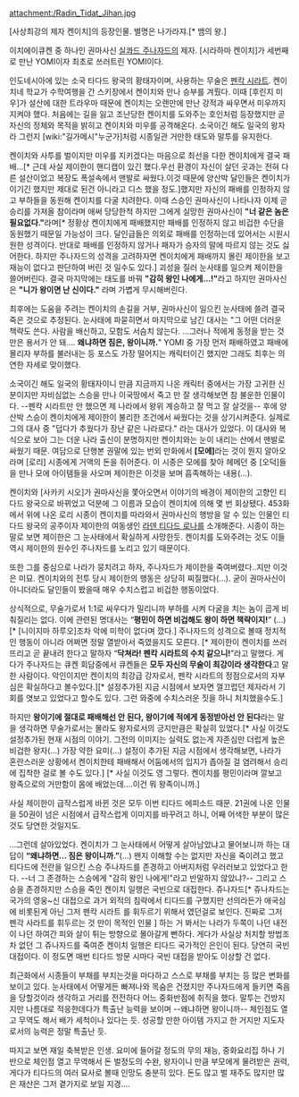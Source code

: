 attachment:/Radin_Tidat_Jihan.jpg

[사상최강의 제자 켄이치]의 등장인물. 별명은 나가라쟈.[* 뱀의 왕.]

이치에이큐켄 중 하나인 권마사신 [[실콰드 주나자드]]의 제자. [시라하마 켄이치]가 세번째로 만난 YOMI이자 최초로 쓰러트린 YOMI이다. 

인도네시아에 있는 소국 타다드 왕국의 황태자이며, 사용하는 무술은 [[펜칵 시라트]]. 켄이치네 학교가 수학여행을 간 스키장에서 켄이치와 만나 승부를 겨뤘다. 이때 [후린지 미우]가 설산에 대한 트라우마 때문에 켄이치는 오랜만에 만난 강적과 싸우면서 미우까지 지켜야 했다. 처음에는 길을 잃고 조난당한 켄이치를 도와주는 호인처럼 등장했지만 곧 자신의 정체와 목적을 밝히고 켄이치와 미우를 공격해온다. 소국이긴 해도 일국의 왕자라 그런지 [wiki:"길가메시"누군가]처럼 시종일관 거만한 태도와 말투를 유지한다.

켄이치와 사투를 벌이지만 미우를 지키겠다는 마음으로 최선을 다한 켄이치에게 결국 패배…[* 근데 사실 제이한이 핸디캡이 있긴 했다.우선 환경이 자신이 살던 곳과는 전혀 다른 설산이었고 복장도 폭설속에서 맨발로 싸웠다.이것 때문에 양산박 달인들은 켄이치가 이기긴 했지만 제대로 된건 아니라고 디스 했을 정도.]했지만 자신의 패배를 인정하지 않고 부하들을 동원해 켄이치를 다굴 치려한다. 이때 스승인 권마사신이 나타나자 이제 곧 승리를 가져올 참이라며 애써 당당한척 하지만 그에게 실망한 권마사신이 '''"너 같은 놈은 필요없다."'''라며[* 정황상 켄이치에게 패배했지만 패배를 인정하지 않고 비겁한 수단을 동원했기 때문일 가능성이 크다. 달인급들은 의외로 패배를 인정하는데 있어서는 시원시원한 성격이다. 반대로 패배를 인정하지 않거나 패자가 승자의 말에 따르지 않는 것도 싫어한다. 하지만 주나자드의 성격을 고려하자면 켄이치에게 패배까지 몰린 제이한을 보고 재능이 없다고 판단하여 버린 것 일수도 있다.] 괴성을 질러 눈사태를 일으켜 제이한을 쓸어버린다. 결국 마지막에는 태도를 바꿔 '''"감히 왕인 나에게…!"'''라고 하지만 권마사신은 '''"니가 왕이면 난 신이다."''' 라며 가볍게 무시해버린다.

최후에는 도움을 주려는 켄이치의 손길을 거부, 권마사신이 일으킨 눈사태에 쓸려 결국 죽은 것으로 추정된다. 눈사태에 파묻히면서 마지막으로 남긴 대사는 "그 어떤 더러운 책략도 쓴다. 사람을 배신하고, 모함도 서슴치 않는다. …그러나 적에게 동정을 받는 것 만은 용서가 안 돼…. '''왜냐하면 짐은, 왕이니까.'''" YOMI 중 가장 먼저 패배하였고 패배에 몰리자 부하를 불러내는 등 포스도 가장 떨어지는 캐릭터이긴 했지만 그래도 최후는 의연한 자세로 맞이했다.

소국이긴 해도 일국의 황태자이니 만큼 지금까지 나온 캐릭터 중에서는 가장 고귀한 신분이지만 자비심없는 스승을 만나 이국땅에서 죽고 만 잘 생각해보면 참 불운한 인물이다. --펜칵 시라트만 안 했으면 제 나라에서 왕위 계승하고 잘 먹고 잘 살것을-- 후에 양산박 스승이 켄이치에게 제이한이 불리한 조건에서 싸웠다는 것을 상기시켜준다. 실제로 그의 대사 중 "덥다가 추웠다가 장난 같은 나라로다." 라는 대사가 있었다. 이 대사와 복식으로 보아 그는 더운 나라 출신이 분명하지만 켄이치와는 눈이 내리는 산에서 맨발로 싸웠기 때문. 여담으로 단행본 권말에 있는 번외 만화에서 '''[모에]'''라는 것이 뭔지 알아오라며 [로리] 시종에게 거액의 돈을 쥐어준다. 이 시종은 모에를 찾아 헤메던 중 [오덕]들을 만나 모에 아이템들을 사오며 제이한은 이것을 보며 흡족해하는 내용(…).

켄이치와 [사카키 시오]가 권마사신을 쫓아오면서 이야기의 배경이 제이한의 고향인 티다드 왕국으로 바뀌었고 덕분에 그 이름과 모습이 켄이치에 의해 몇 번 회상됐다. 453화에서 위에 나온 로리 시종이 켄이치를 따라와서 권마사신의 행방을 알 수 있는 인물인 티다드 왕국의 공주이자 제이한의 여동생인 [[라덴 티다드 로나]]를 소개해준다. 시종이 하는 말로 보면 제이한은 그 눈사태에서 확실하게 사망한듯. 켄이치를 도와주려는 것도 이들 역시 제이한의 원수인 주나자드를 노리고 있기 때문이다.

또한 그를 중심으로 나라가 뭉치려고 하자, 주나자드가 제이한을 죽여버렸다..지만 이것은 미묘. 켄이치와의 전투 당시 제이한의 행동은 상당히 찌질했다(…). 굳이 권마사신이 아니더라도 달인들이 봤을때 매우 수치스럽고 비겁한 행동이었다.

상식적으로, 무술가로서 1:1로 싸우다가 밀리니까 부하를 시켜 다굴을 치는 놈이 곱게 비춰질리는 없다. 이에 관련된 명대사는 “'''평민이 하면 비겁해도 왕이 하면 책략이지!'''” (...)[* [니이지마 하루오]조차 악에 미학이 없다며 깠다.] 주나자드의 성격으로 볼때 정치적인 행동이 아니라 어쩌면 정말 열받아서 죽였을지도 모른다. [* 제이한이 켄이치를 쓰러뜨리고 곧 끝내려 한다고 말하자 “'''닥쳐라! 펜칵 시라트의 수치 같으니!'''”라고 말했다. 게다가 주나자드는 큐켄 회담중에서 큐켄들은 '''모두 자신의 무술이 최강이라 생각한다'''고 말한 사람이다. 악인이지만 켄이치의 최강급 강자로서, 펜칵 시라트의 정점으로서의 자부심은 확실하다고 볼수있다.][* 설정추가된 지금 시점에서 보자면 껄끄럽던 제자라서 기회를 엿보고 있었다고 할수도 있다. 그런 와중에 수치스러운 짓을 하니 처치했을수도.]

하지만 '''왕이기에 절대로 패배해선 안 된다, 왕이기에 적에게 동정받아선 안 된다'''라는 말을 생각하면 무술가로서는 몰라도 왕자로서의 긍지만큼은 확실히 있었다.[* 사실 이것도 설정추가된 현재 시점의 이야기. 그전의 이미지는 실력도 없는게 자존심만 더럽게 높은 비겁한 왕자(...) 가장 약한 요미(...) 설정이 추가된 지금 시점에서 생각해보면, 나라가 혼란스러운 상황에서 켄이치한테 패배해서 어둠에서의 입지가 좁아질 걸 염려해서 승리에 집착한 걸로 볼 수도 있다.] [* 사실 이것도 영 그렇다. 켄이치를 평민이라며 깔보고 왕족으로의 거만함이 몸에 배었는데....이건 뭐 왕족이니까.] 

사실 제이한이 급작스럽게 바뀐 것은 모두 이번 티다드 에피소드 때문. 21권에 나온 인물을 50권이 넘은 시점에서 급작스럽게 이미지를 바꾸려고 하니, 어째 어색한 부분이 많은 것도 당연한 것일지도.

...그런데 살아있었다. 켄이치가 그 눈사태에서 어떻게 살아남았냐고 물어보니까 하는 대답이 '''“왜냐하면… 짐은 왕이니까.”'''(...) 왠지 이해할 수는 없지만 자신을 죽이려고 했고 티다드에 전란을 일으킨 스승 주나자드를 존경하고 아버지처럼 우러러보고 있었다고 한다. --너 그 존경하는 스승에게 "감히 왕인 나에게!"라고 반말하지 않았냐?-- 그리고 스승을 존경하지만 스승을 죽인 켄이치 일행은 국빈으로 대접한다. 쥬나자드[* 쥬나자드는 국가의 영웅~신 대접으로 과거 외적의 침략에서 티다드를 구했지만 선의라든가 애국심에 비롯된게 아닌 그저 펜칵 시라트 를 휘두르기 위해서 였던걸로 보인다. 진짜로 그저 펜각 사라트를 휘두르는 것 만이 목적인 인물 ] 하는 거 봐서는 나라가 두쪽이 나던 내전이 나던 하여간 피와 살이 튀는 방향으로 몰아갈게 뻔하다. 게다가 사실상 처치할 방법조차 없던 그 쥬나자드를 죽여준 켄이치 일행은 티다드 국가적인 은인이 된다. 당연히 국빈 대접이다. 이 정도면 매번 티다드 방문 시마다 국빈 대접을 받아도 이상할 건 없다. 

최근화에서 시종들이 부채를 부치는것을 마다하고 스스로 부채를 부치는 등 많은 변화를 보이고 있다. 눈사태에서 어떻게든 빠져나와 목숨은 건졌지만 주나자드에게 들키면 죽음을 당할것이라 생각하고 거리를 전전하다 어느 중화반점에 취직을 했다. 말투는 건방지지만 나름대로 적응한데다가 특출난 능력을 보이며  --왜냐하면 왕이니까-- 체인점도 열고 무역도 해서 배가 세척이나 있다는 듯. 성공할 만한 아이템 가지고 한 거지만 지도자 로서의 능력은 정말 특출난 듯.

따지고 보면 재일 축복받은 인생. 요미에 들어갈 정도의 무의 재능, 중화요리집 하나 기반으로 체인점 열고 무역해서 돈 벌정도의 수완, 왕자이니 만큼 부모에게 물려받은 권력, 게다가 티다드의 여러 묘사로 볼때 인망도 충분히 있다. 돈도 많고 벌 재주도 많지만 많은 재산은 그저 곁가지로 보일 지경.... 
